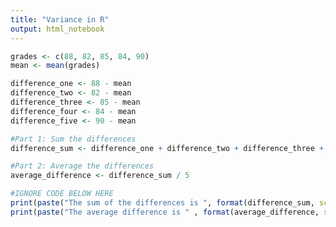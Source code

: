 ```yaml
---
title: "Variance in R"
output: html_notebook
---
```

```r
grades <- c(88, 82, 85, 84, 90)
mean <- mean(grades)

difference_one <- 88 - mean
difference_two <- 82 - mean
difference_three <- 85 - mean
difference_four <- 84 - mean
difference_five <- 90 - mean

#Part 1: Sum the differences
difference_sum <- difference_one + difference_two + difference_three + difference_four + difference_five

#Part 2: Average the differences
average_difference <- difference_sum / 5

#IGNORE CODE BELOW HERE
print(paste("The sum of the differences is ", format(difference_sum, scientific = FALSE )))
print(paste("The average difference is " , format(average_difference, scientific = FALSE)))
```